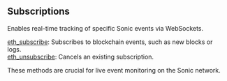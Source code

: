 

## Subscriptions

Enables real-time tracking of specific Sonic events via WebSockets.

[eth_subscribe](/sonic-api/subscriptions/eth_subscribe): Subscribes to blockchain events, such as new blocks or logs. \
[eth_unsubscribe](/sonic-api/subscriptions/eth_unsubscribe): Cancels an existing subscription.

These methods are crucial for live event monitoring on the Sonic network.


<Space h={16} />
<GetStarted />
